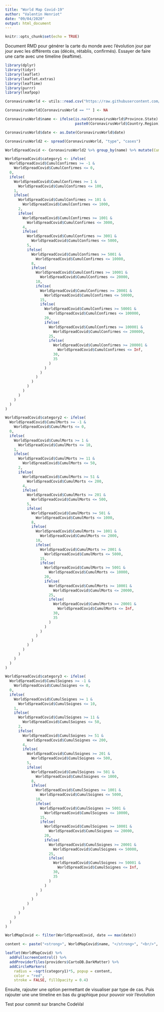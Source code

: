```yaml
---
title: "World Map Covid-19"
author: "Valentin Henriot"
date: "09/04/2020"
output: html_document
---
```


```r
knitr::opts_chunk$set(echo = TRUE)
```

Document RMD pour générer la carte du monde avec l'évolution jour par jour avec les différents cas (décés, rétablis, confirmés).
Essayer de faire une carte avec une timeline (leaftime).

```r
library(dplyr) 
library(tidyr)
library(leaflet)
library(leaflet.extras)
library(leaftime)
library(purrr)
library(leafpop)
```

```r
CoronavirusWorld <- utils::read.csv("https://raw.githubusercontent.com/RamiKrispin/coronavirus-csv/master/coronavirus_dataset.csv")

CoronavirusWorld[CoronavirusWorld == "" ] <- NA
```

```r
CoronavirusWorld$name <- ifelse(is.na(CoronavirusWorld$Province.State) == TRUE, 
                                paste0(CoronavirusWorld$Country.Region), paste0(CoronavirusWorld$Province.State))
```

```r
CoronavirusWorld$date <- as.Date(CoronavirusWorld$date)
```

```r
CoronavirusWorld2 <- spread(CoronavirusWorld, "type", "cases")

WorldSpreadCovid <- CoronavirusWorld2 %>% group_by(name) %>% mutate(CumulConfirmes=cumsum(confirmed)) %>% mutate(CumulMorts=cumsum(death)) %>% mutate(CumulSoignes=cumsum(recovered))
```

```r
WorldSpreadCovid$category1 <- ifelse(
  WorldSpreadCovid$CumulConfirmes >= -1 &
    WorldSpreadCovid$CumulConfirmes <= 0,
  0,
  ifelse(
    WorldSpreadCovid$CumulConfirmes >= 1 &
      WorldSpreadCovid$CumulConfirmes <= 100,
    1,
    ifelse(
      WorldSpreadCovid$CumulConfirmes >= 101 &
        WorldSpreadCovid$CumulConfirmes <= 1000,
      2,
      ifelse(
        WorldSpreadCovid$CumulConfirmes >= 1001 &
          WorldSpreadCovid$CumulConfirmes <= 3000,
        4,
        ifelse(
          WorldSpreadCovid$CumulConfirmes >= 3001 &
            WorldSpreadCovid$CumulConfirmes <= 5000,
          5,
          ifelse(
            WorldSpreadCovid$CumulConfirmes >= 5001 &
              WorldSpreadCovid$CumulConfirmes <= 10000,
            8,
            ifelse(
              WorldSpreadCovid$CumulConfirmes >= 10001 &
                WorldSpreadCovid$CumulConfirmes <= 20000,
              10,
              ifelse(
                WorldSpreadCovid$CumulConfirmes >= 20001 &
                  WorldSpreadCovid$CumulConfirmes <= 50000,
                15,
                ifelse(
                  WorldSpreadCovid$CumulConfirmes >= 50001 &
                    WorldSpreadCovid$CumulConfirmes <= 100000,
                  20,
                  ifelse(
                    WorldSpreadCovid$CumulConfirmes >= 100001 &
                      WorldSpreadCovid$CumulConfirmes <= 200000,
                    25,
                    ifelse(
                      WorldSpreadCovid$CumulConfirmes >= 200001 &
                        WorldSpreadCovid$CumulConfirmes <= Inf,
                      30,
                      35
                    )
                  )
                )
              )
            )
          )
        )
      )
    )
  )
)
```

```r
WorldSpreadCovid$category2 <- ifelse(
  WorldSpreadCovid$CumulMorts >= -1 &
    WorldSpreadCovid$CumulMorts <= 0,
  0,
  ifelse(
    WorldSpreadCovid$CumulMorts >= 1 &
      WorldSpreadCovid$CumulMorts <= 10,
    1,
    ifelse(
      WorldSpreadCovid$CumulMorts >= 11 &
        WorldSpreadCovid$CumulMorts <= 50,
      2,
      ifelse(
        WorldSpreadCovid$CumulMorts >= 51 &
          WorldSpreadCovid$CumulMorts <= 200,
        4,
        ifelse(
          WorldSpreadCovid$CumulMorts >= 201 &
            WorldSpreadCovid$CumulMorts <= 500,
          5,
          ifelse(
            WorldSpreadCovid$CumulMorts >= 501 &
              WorldSpreadCovid$CumulMorts <= 1000,
            8,
            ifelse(
              WorldSpreadCovid$CumulMorts >= 1001 &
                WorldSpreadCovid$CumulMorts <= 2000,
              10,
              ifelse(
                WorldSpreadCovid$CumulMorts >= 2001 &
                  WorldSpreadCovid$CumulMorts <= 5000,
                15,
                ifelse(
                  WorldSpreadCovid$CumulMorts >= 5001 &
                    WorldSpreadCovid$CumulMorts <= 10000,
                  20,
                  ifelse(
                    WorldSpreadCovid$CumulMorts >= 10001 &
                      WorldSpreadCovid$CumulMorts <= 20000,
                    25,
                    ifelse(
                      WorldSpreadCovid$CumulMorts >= 20001 &
                        WorldSpreadCovid$CumulMorts <= Inf,
                      30,
                      35
                    )
                  )
                )
              )
            )
          )
        )
      )
    )
  )
)
```

```r
WorldSpreadCovid$category3 <- ifelse(
  WorldSpreadCovid$CumulSoignes >= -1 &
    WorldSpreadCovid$CumulSoignes <= 0,
  0,
  ifelse(
    WorldSpreadCovid$CumulSoignes >= 1 &
      WorldSpreadCovid$CumulSoignes <= 10,
    1,
    ifelse(
      WorldSpreadCovid$CumulSoignes >= 11 &
        WorldSpreadCovid$CumulSoignes <= 50,
      2,
      ifelse(
        WorldSpreadCovid$CumulSoignes >= 51 &
          WorldSpreadCovid$CumulSoignes <= 200,
        4,
        ifelse(
          WorldSpreadCovid$CumulSoignes >= 201 &
            WorldSpreadCovid$CumulSoignes <= 500,
          5,
          ifelse(
            WorldSpreadCovid$CumulSoignes >= 501 &
              WorldSpreadCovid$CumulSoignes <= 1000,
            8,
            ifelse(
              WorldSpreadCovid$CumulSoignes >= 1001 &
                WorldSpreadCovid$CumulSoignes <= 5000,
              10,
              ifelse(
                WorldSpreadCovid$CumulSoignes >= 5001 &
                  WorldSpreadCovid$CumulSoignes <= 10000,
                15,
                ifelse(
                  WorldSpreadCovid$CumulSoignes >= 10001 &
                    WorldSpreadCovid$CumulSoignes <= 20000,
                  20,
                  ifelse(
                    WorldSpreadCovid$CumulSoignes >= 20001 &
                      WorldSpreadCovid$CumulSoignes <= 50000,
                    25,
                    ifelse(
                      WorldSpreadCovid$CumulSoignes >= 50001 &
                        WorldSpreadCovid$CumulSoignes <= Inf,
                      30,
                      35
                    )
                  )
                )
              )
            )
          )
        )
      )
    )
  )
)
```

```r
WorldMapCovid <- filter(WorldSpreadCovid, date == max(date))
```

```r
content <- paste("<strong>", WorldMapCovid$name, "</strong>", "<br/>", WorldMapCovid$CumulConfirmes, "Cas", "<br/>", WorldMapCovid$CumulMorts, "Décés", "<br/>", WorldMapCovid$CumulSoignes, "Soignés")

leaflet(WorldMapCovid) %>% 
  addFullscreenControl() %>%
  addProviderTiles(providers$CartoDB.DarkMatter) %>%
  addCircleMarkers(
    radius = ~sqrt(category1)*5, popup = content,
    color = "red",
    stroke = FALSE, fillOpacity = 0.4)
```

Ensuite, rajouter une option permettant de visualiser par type de cas.
Puis rajouter une une timeline en bas du graphique pour pouvoir voir l'évolution

Test pour commit sur branche CodeVal